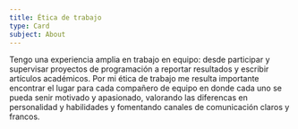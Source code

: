 ```yaml
---
title: Ética de trabajo
type: Card
subject: About
---
```


Tengo una experiencia amplia en trabajo en equipo: desde participar y supervisar proyectos de programación a reportar resultados y escribir artículos académicos. Por mi ética de trabajo me resulta importante encontrar el lugar para cada compañero de equipo en donde cada uno se pueda senir motivado y apasionado, valorando las diferencas en personalidad y habilidades y fomentando canales de comunicación claros y francos.
